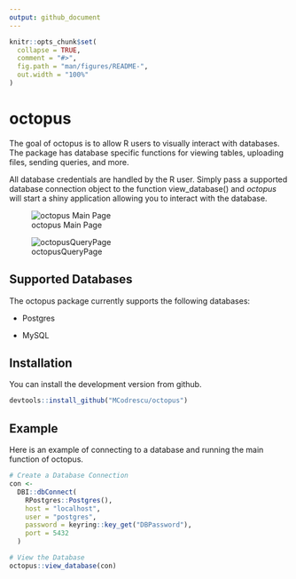 ```yaml
---
output: github_document
---
```


<!-- README.md is generated from README.Rmd. Please edit that file -->

```r
knitr::opts_chunk$set(
  collapse = TRUE,
  comment = "#>",
  fig.path = "man/figures/README-",
  out.width = "100%"
)
```

# octopus

<!-- badges: start -->

<!-- badges: end -->

The goal of octopus is to allow R users to visually interact with databases. The package has database specific functions for viewing tables, uploading files, sending queries, and more.

All database credentials are handled by the R user. Simply pass a supported database connection object to the function view_database() and *octopus* will start a shiny application allowing you to interact with the database.

![octopus Main Page](images/octopusMainPage.png)

![octopusQueryPage](images/octopusQueryPage.png)

## Supported Databases

The octopus package currently supports the following databases:

-   Postgres

-   MySQL

## Installation

You can install the development version from github.

``` r
devtools::install_github("MCodrescu/octopus")
```

## Example

Here is an example of connecting to a database and running the main function of octopus.

```r
# Create a Database Connection
con <-
  DBI::dbConnect(
    RPostgres::Postgres(),
    host = "localhost",
    user = "postgres",
    password = keyring::key_get("DBPassword"),
    port = 5432
  )

# View the Database
octopus::view_database(con)

```
